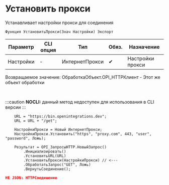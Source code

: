 ﻿---
sidebar_position: 6
description: Установить прокси  и другие функции для работы с HTTP-клиент в Открытом пакете интеграций - бесплатной open-source библиотеке интеграций для 1С:Предприятие 8, OneScript и CLI
keywords: [1C, 1С, 1С:Предприятие, 1С:Предприятие 8.3, API, Интеграция, Сервисы, Обмен, OneScript, CLI, HTTP-клиент]
---


# Установить прокси 
 Устанавливает настройки прокси для соединения



`Функция УстановитьПрокси(Знач Настройки) Экспорт`

  | Параметр | CLI опция | Тип | Обяз. | Назначение |
  |-|-|-|-|-|
  | Настройки | - | ИнтернетПрокси | &#x2714; | Настройки прокси |

  
  Возвращаемое значение:   ОбработкаОбъект.OPI_HTTPКлиент -  Этот же объект обработки

<br/>


:::caution
**NOCLI:** данный метод недоступен для использования в CLI версии
:::
<br/>


```bsl title="Пример использования для 1С:Предприятие/OneScript"
    URL = "https://bin.openintegrations.dev";
    URL = URL + "/get";

    НастройкиПрокси = Новый ИнтернетПрокси;
    НастройкиПрокси.Установить("https", "proxy.com", 443, "user", "password", Ложь);

    Результат = OPI_ЗапросыHTTP.НовыйЗапрос()
        .Инициализировать()
        .УстановитьURL(URL)
        .УстановитьПрокси(НастройкиПрокси) // <---
        .ОбработатьЗапрос("GET", Ложь)
        .ВернутьСоединение();
```
    



```json title="Результат"
НЕ JSON: HTTPСоединение
```
